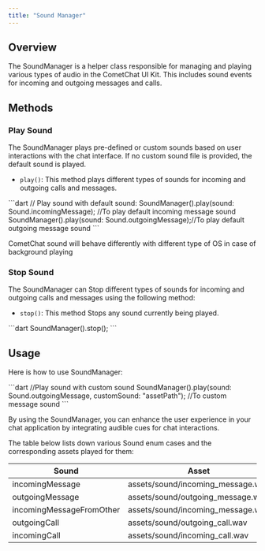 ```yaml
---
title: "Sound Manager"
---
```


## Overview

The SoundManager is a helper class responsible for managing and playing various types of audio in the CometChat UI Kit. This includes sound events for incoming and outgoing messages and calls.

## Methods

### Play Sound

The SoundManager plays pre-defined or custom sounds based on user interactions with the chat interface. If no custom sound file is provided, the default sound is played.

* `play()`: This method plays different types of sounds for incoming and outgoing calls and messages.

<Tabs>
<Tab title="Dart">
```dart
// Play sound with default sound:
SoundManager().play(sound: Sound.incomingMessage); //To play default incoming message sound
SoundManager().play(sound: Sound.outgoingMessage);//To play default outgoing message sound
```

</Tab>

</Tabs>

CometChat sound will behave differently with different type of OS in case of background playing

### Stop Sound

The SoundManager can Stop different types of sounds for incoming and outgoing calls and messages using the following method:

* `stop()`: This method Stops any sound currently being played.

<Tabs>
<Tab title="Dart">
```dart
SoundManager().stop();
```

</Tab>

</Tabs>

## Usage

Here is how to use SoundManager:

<Tabs>
<Tab title="Dart">
```dart
//Play sound with custom sound
SoundManager().play(sound: Sound.outgoingMessage, customSound: "assetPath"); //To custom message sound
```

</Tab>

</Tabs>

By using the SoundManager, you can enhance the user experience in your chat application by integrating audible cues for chat interactions.

The table below lists down various Sound enum cases and the corresponding assets played for them:

| Sound                    | Asset                              |
| ------------------------ | ---------------------------------- |
| incomingMessage          | assets/sound/incoming\_message.wav |
| outgoingMessage          | assets/sound/outgoing\_message.wav |
| incomingMessageFromOther | assets/sound/incoming\_message.wav |
| outgoingCall             | assets/sound/outgoing\_call.wav    |
| incomingCall             | assets/sound/incoming\_call.wav    |
